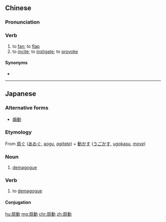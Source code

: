 {{also|扇动}}
==Chinese==
{{zh-forms|s=扇动}}

===Pronunciation===
{{zh-pron
|m=shāndòng
|c=sin3 dung6
|mn=qz:siàn-tǒng/xm,zz:siàn-tōng
|cat=v
}}

===Verb===
{{zh-verb}}

# to [[fan]]; to [[flap]]
# to [[incite]]; to [[instigate]]; to [[provoke]]

====Synonyms====
* {{zh-l|煽動}}

----

==Japanese==
{{ja-kanjitab|せん|どう|yomi=o}}

===Alternative forms===
* [[煽動]]

===Etymology===
From [[扇ぐ]] ([[あおぐ]], [[aogu]], ''[[agitate]]'') + [[動かす]] ([[うごかす]], [[ugokasu]], ''[[move]]'')

===Noun===
{{ja-noun|せんどう}}

# [[demagogue]]

===Verb===
{{ja-verb-suru|せんどう}}

# to [[demagogue]]

====Conjugation====
{{ja-suru|せんどう}}

[[hu:扇動]]
[[mg:扇動]]
[[chr:扇動]]
[[zh:扇動]]